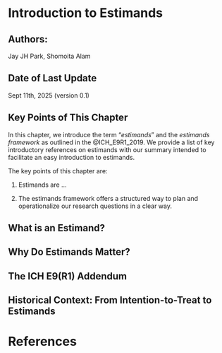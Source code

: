 # Introduction to Estimands {.unnumbered}

## Authors: 

Jay JH Park, Shomoita Alam 

## Date of Last Update

Sept 11th, 2025 (version 0.1)

## Key Points of This Chapter 

In this chapter, we introduce the term "*estimands*" and the *estimands framework* as outlined in the @ICH_E9R1_2019. We provide a list of key introductory references on estimands with our summary intended to facilitate an easy introduction to estimands. 

The key points of this chapter are: 

1. Estimands are ...

2. The estimands framework offers a structured way to plan and operationalize our research questions in a clear way. 

## What is an Estimand?

## Why Do Estimands Matter?

## The ICH E9(R1) Addendum

## Historical Context: From Intention-to-Treat to Estimands




# References {.sectionbibliography}

::: {.sectionrefs}
:::
